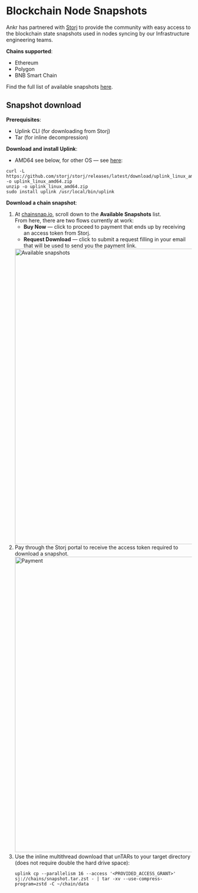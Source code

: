 # Blockchain Node Snapshots

Ankr has partnered with [Storj](https://www.storj.io/) to provide the community with easy access to the blockchain state snapshots used in nodes syncing by our Infrastructure engineering teams.

**Chains supported**:

  * Ethereum
  * Polygon
  * BNB Smart Chain

Find the full list of available snapshots [here](https://www.chainsnap.io/).

## Snapshot download

**Prerequisites**:

  * Uplink CLI (for downloading from Storj)
  * Tar (for inline decompression)

**Download and install Uplink**:

  * AMD64 see below, for other OS — see [here](https://docs.storj.io/dcs/downloads/download-uplink-cli):
```shell
curl -L https://github.com/storj/storj/releases/latest/download/uplink_linux_amd64.zip -o uplink_linux_amd64.zip
unzip -o uplink_linux_amd64.zip
sudo install uplink /usr/local/bin/uplink
```

**Download a chain snapshot**:

  1. At [chainsnap.io](https://www.chainsnap.io/), scroll down to the **Available Snapshots** list.  
     From here, there are two flows currently at work:
       * **Buy Now** — click to proceed to payment that ends up by receiving an access token from Storj.
       * **Request Download** — click to submit a request filling in your email that will be used to send you the payment link.
     <img src="/docs/node-snapshot/available-snapshots.png" alt="Available snapshots" class="responsive-pic" width="800" />
  2. Pay through the Storj portal to receive the access token required to download a snapshot.
     <img src="/docs/node-snapshot/storj-payment.png" alt="Payment" class="responsive-pic" width="800" />
  3. Use the inline multithread download that unTARs to your target directory (does not require double the hard drive space):
     ```shell
     uplink cp --parallelism 16 --access '<PROVIDED_ACCESS_GRANT>' sj://chains/snapshot.tar.zst - | tar -xv --use-compress-program=zstd -C ~/chain/data 
     ```
